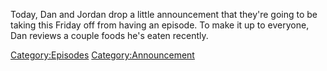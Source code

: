 {{DEFAULTSORT:
    #_EPISODE_0443S:We'll Be Back On Monday
}}{{Episode
    | title           = We'll Be Back On Monday
    | caption         = [https://knowledgefight.libsyn.com/well-be-back-on-monday Listen to this episode on Libsyn]
    | episodeNumber   = S009
    | length          = 00:07:12
    | airDate         = June 12, 2020
    | episodeType     = [[:Category:Announcement|Announcement]]
    | previousEpisode = [[443: June 9, 2020]]
    | nextEpisode     = [[444: June 11, 2020]]
}}

{{Stub}}

Today, Dan and Jordan drop a little announcement that they're going to be taking this Friday off from having an episode. To make it up to everyone, Dan reviews a couple foods he's eaten recently.

[[Category:Episodes]]
[[Category:Announcement]]
